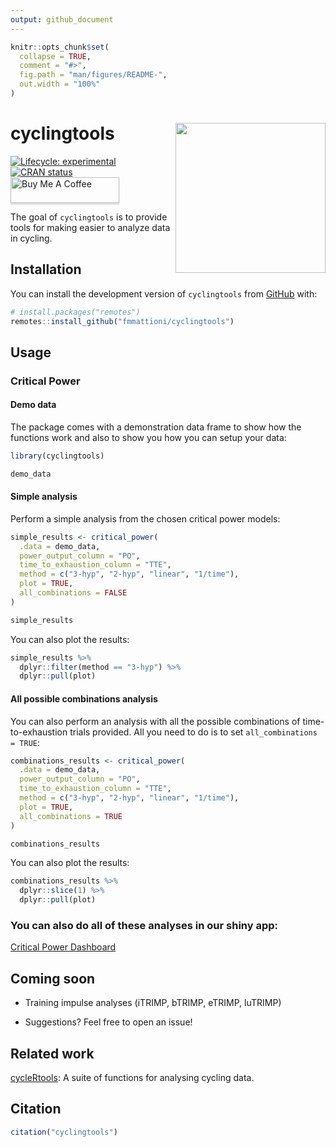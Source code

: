 ```yaml
---
output: github_document
---
```


<!-- README.md is generated from README.Rmd. Please edit that file -->

```r
knitr::opts_chunk$set(
  collapse = TRUE,
  comment = "#>",
  fig.path = "man/figures/README-",
  out.width = "100%"
)
```

# cyclingtools <img src='man/figures/logo.png' align="right" height="240" />

<!-- badges: start -->
[![Lifecycle: experimental](https://img.shields.io/badge/lifecycle-experimental-orange.svg)](https://www.tidyverse.org/lifecycle/#experimental)
[![CRAN status](https://www.r-pkg.org/badges/version/cyclingtools)](https://CRAN.R-project.org/package=cyclingtools)
<br>
<a href="https://www.buymeacoffee.com/XQauwUWGm" target="_blank"><img src="https://cdn.buymeacoffee.com/buttons/default-orange.png" alt="Buy Me A Coffee" style="height: 41px !important;width: 174px !important;box-shadow: 0px 3px 2px 0px rgba(190, 190, 190, 0.5) !important;-webkit-box-shadow: 0px 3px 2px 0px rgba(190, 190, 190, 0.5) !important;" ></a>
<!-- badges: end -->

The goal of `cyclingtools` is to provide tools for making easier to analyze data in cycling.

## Installation

You can install the development version of `cyclingtools` from [GitHub](https://github.com/fmmattioni/cyclingtools) with:

``` r
# install.packages("remotes")
remotes::install_github("fmmattioni/cyclingtools")
```
## Usage

### Critical Power

#### Demo data

The package comes with a demonstration data frame to show how the functions work and also to show you how you can setup your data:

```r
library(cyclingtools)

demo_data
```

#### Simple analysis

Perform a simple analysis from the chosen critical power models:

```r
simple_results <- critical_power(
  .data = demo_data, 
  power_output_column = "PO", 
  time_to_exhaustion_column = "TTE", 
  method = c("3-hyp", "2-hyp", "linear", "1/time"), 
  plot = TRUE, 
  all_combinations = FALSE
)

simple_results
```

You can also plot the results:

```r
simple_results %>% 
  dplyr::filter(method == "3-hyp") %>% 
  dplyr::pull(plot)
```

#### All possible combinations analysis

You can also perform an analysis with all the possible combinations of time-to-exhaustion trials provided. All you need to do is to set `all_combinations = TRUE`:

```r
combinations_results <- critical_power(
  .data = demo_data, 
  power_output_column = "PO", 
  time_to_exhaustion_column = "TTE", 
  method = c("3-hyp", "2-hyp", "linear", "1/time"), 
  plot = TRUE, 
  all_combinations = TRUE
)

combinations_results
```

You can also plot the results:

```r
combinations_results %>% 
  dplyr::slice(1) %>% 
  dplyr::pull(plot)
```

### You can also do all of these analyses in our shiny app:

[Critical Power Dashboard](https:shiny.fmattioni.me/CPapp/)

## Coming soon

* Training impulse analyses (iTRIMP, bTRIMP, eTRIMP, luTRIMP)

* Suggestions? Feel free to open an issue!

## Related work

[cycleRtools](https://cran.r-project.org/web/packages/cycleRtools/index.html): A suite of functions for analysing cycling data.

## Citation

```r
citation("cyclingtools")
```

